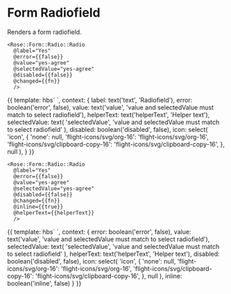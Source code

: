
<Meta title="Rose|Form/Radio/Radio" component="Form/Radio/Radio" />

# Form Radiofield

Renders a form radiofield.

```htmlbars
<Rose::Form::Radio::Radio
  @label="Yes"
  @error={{false}}
  @value="yes-agree"
  @selectedValue="yes-agree"
  @disabled={{false}}
  @changed={{fn}}
  />
```

<Preview>
  <Story name="Basic" height="10rem">{{
    template: hbs`
      <Rose::Form::Radio::Radio
        @label={{label}}
        @error={{error}}
        @value={{value}}
        @selectedValue={{selectedValue}}
        @disabled={{disabled}}
        @icon={{icon}}
        @helperText={{helperText}}
        />
    `,
    context: {
      label: text('text', 'Radiofield'),
      error: boolean('error', false),
      value: text('value', 'value and selectedValue must match to select radiofield'),
      helperText: text('helperText', 'Helper text'),
      selectedValue: text(
        'selectedValue',
        'value and selectedValue must match to select radiofield'
      ),
      disabled: boolean('disabled', false),
      icon: select(
        'icon',
        {
          'none': null,
          'flight-icons/svg/org-16': 'flight-icons/svg/org-16',
          'flight-icons/svg/clipboard-copy-16': 'flight-icons/svg/clipboard-copy-16',
        },
        null
      ),
    }
  }}</Story>
</Preview>


```htmlbars
<Rose::Form::Radio::Radio
  @label="Yes"
  @error={{false}}
  @value="yes-agree"
  @selectedValue="yes-agree"
  @disabled={{false}}
  @changed={{fn}}
  @inline={{true}}
  @helperText={{helperText}}
  />
```

<Preview>
  <Story name="Radio with inline style" height="10rem">{{
    template: hbs`
      <Rose::Form::Radio::Radio
        @label='Radiofield1'
        @error={{error}}
        @value={{value}}
        @selectedValue={{selectedValue}}
        @disabled={{disabled}}
        @icon={{icon}}
        @inline={{inline}}
        @helperText={{helperText}}
        />
      <Rose::Form::Radio::Radio
        @label='Radiofield2'
        @error={{error}}
        @value={{value}}
        @selectedValue={{selectedValue}}
        @disabled={{disabled}}
        @icon={{icon}}
        @inline={{inline}}
        @helperText={{helperText}}
        />
      <Rose::Form::Radio::Radio
        @label='Radiofield3'
        @error={{error}}
        @value={{value}}
        @selectedValue={{selectedValue}}
        @disabled={{disabled}}
        @icon={{icon}}
        @inline={{inline}}
        @helperText={{helperText}}
        />
    `,
    context: {
      error: boolean('error', false),
      value: text('value', 'value and selectedValue must match to select radiofield'),
      selectedValue: text(
        'selectedValue',
        'value and selectedValue must match to select radiofield'
      ),
      helperText: text('helperText', 'Helper text'),
      disabled: boolean('disabled', false),
      icon: select(
        'icon',
        {
          'none': null,
          'flight-icons/svg/org-16': 'flight-icons/svg/org-16',
          'flight-icons/svg/clipboard-copy-16': 'flight-icons/svg/clipboard-copy-16',
        },
        null
      ),
      inline: boolean('inline', false)
    }
  }}</Story>
</Preview>
